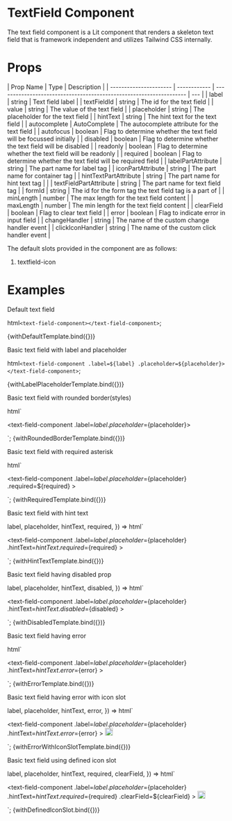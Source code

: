 

<Meta title="Components/TextField" />

# TextField Component

The text field component is a Lit component that renders a skeleton text field that is framework independent and utilizes Tailwind CSS internally.

# Props

| Prop Name              | Type         | Description                                                         |
| ---------------------- | ------------ | ------------------------------------------------------------------- | --- |
| label                  | string       | Text field label                                                    |
| textFieldId            | string       | The id for the text field                                           |
| value                  | string       | The value of the text field                                         |
| placeholder            | string       | The placeholder for the text field                                  |
| hintText               | string       | The hint text for the text field                                    |
| autocomplete           | AutoComplete | The autocomplete attribute for the text field                       |
| autofocus              | boolean      | Flag to determine whether the text field will be focussed initially |
| disabled               | boolean      | Flag to determine whether the text field will be disabled           |
| readonly               | boolean      | Flag to determine whether the text field will be readonly           |
| required               | boolean      | Flag to determine whether the text field will be required field     |
| labelPartAttribute     | string       | The part name for label tag                                         |
| iconPartAttribute      | string       | The part name for container tag                                     |
| hintTextPartAttribute  | string       | The part name for hint text tag                                     |     |
| textFieldPartAttribute | string       | The part name for text field tag                                    |
| formId                 | string       | The id for the form tag the text field tag is a part of             |
| minLength              | number       | The max length for the text field content                           |
| maxLength              | number       | The min length for the text field content                           |
| clearField             | boolean      | Flag to clear text field                                            |
| error                  | boolean      | Flag to indicate error in input field                               |
| changeHandler          | string       | The name of the custom change handler event                         |
| clickIconHandler       | string       | The name of the custom click handler event                          |

The default slots provided in the component are as follows:

1. textfield-icon

# Examples

Default text field

  html`<text-field-component></text-field-component>`;

<Canvas>
  <Story name="with default">{withDefaultTemplate.bind({})}</Story>
</Canvas>

Basic text field with label and placeholder

  html`
    <text-field-component .label=${label} .placeholder=${placeholder}>
    </text-field-component>
  `;

<Canvas>
  <Story
    name="with label and placeholder"
    args={{
      label: 'Label',
      placeholder: 'Input',
    }}
  >
    {withLabelPlaceholderTemplate.bind({})}
  </Story>
</Canvas>

Basic text field with rounded border(styles)

  html`<div class="storybook-text-field-container">
    <text-field-component .label=${label} .placeholder=${placeholder}>
    </text-field-component>
  </div>`;

<Canvas>
  <Story
    name="with rounded border"
    args={{
      label: 'Label',
      placeholder: 'Input',
    }}
  >
    {withRoundedBorderTemplate.bind({})}
  </Story>
</Canvas>

Basic text field with required asterisk

  html`<div class="storybook-text-field-container">
    <text-field-component
      .label=${label}
      .placeholder=${placeholder}
      .required=${required}
    >
    </text-field-component>
  </div>`;

<Canvas>
  <Story
    name="with required"
    args={{
      label: 'Label',
      placeholder: 'Input',
      required: true,
    }}
  >
    {withRequiredTemplate.bind({})}
  </Story>
</Canvas>

Basic text field with hint text

  label,
  placeholder,
  hintText,
  required,
}) =>
  html`<div class="storybook-text-field-container">
    <text-field-component
      .label=${label}
      .placeholder=${placeholder}
      .hintText=${hintText}
      .required=${required}
    >
    </text-field-component>
  </div>`;

<Canvas>
  <Story
    name="with hint text"
    args={{
      label: 'Label',
      placeholder: 'Input',
      hintText: 'Hint Text',
    }}
  >
    {withHintTextTemplate.bind({})}
  </Story>
</Canvas>

Basic text field having disabled prop

  label,
  placeholder,
  hintText,
  disabled,
}) =>
  html`<div class="storybook-text-field-container custom-disabled-variant">
    <text-field-component
      .label=${label}
      .placeholder=${placeholder}
      .hintText=${hintText}
      .disabled=${disabled}
    >
    </text-field-component>
  </div>`;

<Canvas>
  <Story
    name="with disabled"
    args={{
      label: 'Label',
      placeholder: 'Input',
      hintText: 'Hint Text',
      disabled: true,
    }}
  >
    {withDisabledTemplate.bind({})}
  </Story>
</Canvas>

Basic text field having error

  html`<div class="storybook-text-field-container custom-error-variant">
    <text-field-component
      .label=${label}
      .placeholder=${placeholder}
      .hintText=${hintText}
      .error=${error}
    >
    </text-field-component>
  </div>`;

<Canvas>
  <Story
    name="with error"
    args={{
      label: 'Label',
      placeholder: 'Input',
      hintText: 'Hint Text',
      error: true,
    }}
  >
    {withErrorTemplate.bind({})}
  </Story>
</Canvas>

Basic text field having error with icon slot

  label,
  placeholder,
  hintText,
  error,
}) =>
  html`<div class="storybook-text-field-container custom-error-variant">
    <text-field-component
      .label=${label}
      .placeholder=${placeholder}
      .hintText=${hintText}
      .error=${error}
    >
      <img
        slot="textfield-icon"
        src="https://www.citypng.com/public/uploads/preview/png-red-round-close-x-icon-31631915146jpppmdzihs.png"
        alt="test"
        style="height: 18px"
      />
    </text-field-component>
  </div>`;

<Canvas>
  <Story
    name="with error and icon slot"
    args={{
      label: 'Label',
      placeholder: 'Input',
      hintText: 'Hint Text',
      error: true,
    }}
  >
    {withErrorWithIconSlotTemplate.bind({})}
  </Story>
</Canvas>

Basic text field using defined icon slot

  label,
  placeholder,
  hintText,
  required,
  clearField,
}) =>
  html`<div class="storybook-text-field-container custom-icon-variant">
    <text-field-component
      .label=${label}
      .placeholder=${placeholder}
      .hintText=${hintText}
      .required=${required}
      .clearField=${clearField}
    >
      <img
        slot="textfield-icon"
        src="https://cdn-icons-png.flaticon.com/512/106/106830.png"
        alt="test"
        style="height: 18px"
      />
    </text-field-component>
  </div>`;

<Canvas>
  <Story
    name="with icon slot"
    args={{
      label: 'Label',
      placeholder: 'Input',
      hintText: 'Hint Text',
      changeHandler: 'changeHandlerName',
      required: true,
      clearField: true,
    }}
  >
    {withDefinedIconSlot.bind({})}
  </Story>
</Canvas>
